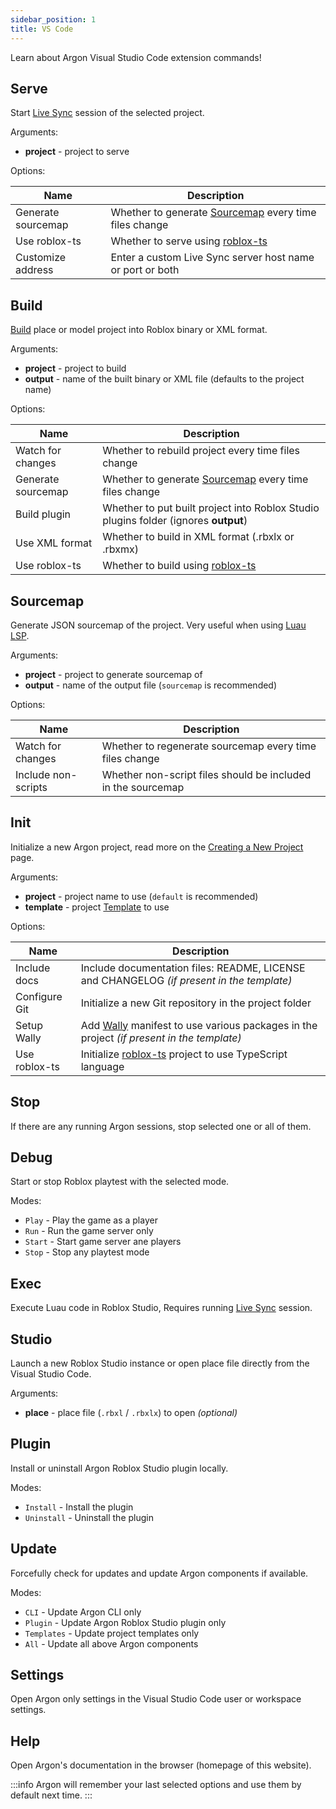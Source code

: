 ```yaml
---
sidebar_position: 1
title: VS Code
---
```


Learn about Argon Visual Studio Code extension commands!

## Serve

Start [Live Sync](../getting-started/common-usage.mdx#live-sync) session of the selected project.

Arguments:

- **project** - project to serve

Options:

| Name               | Description                                                         |
| ------------------ | ------------------------------------------------------------------- |
| Generate sourcemap | Whether to generate [Sourcemap](#sourcemap) every time files change |
| Use roblox-ts      | Whether to serve using [roblox-ts](https://roblox-ts.com/)          |
| Customize address  | Enter a custom Live Sync server host name or port or both           |

## Build

[Build](../getting-started/common-usage.mdx#project-building) place or model project into Roblox binary or XML format.

Arguments:

- **project** - project to build
- **output** - name of the built binary or XML file (defaults to the project name)

Options:

| Name               | Description                                                                         |
| ------------------ | ----------------------------------------------------------------------------------- |
| Watch for changes  | Whether to rebuild project every time files change                                  |
| Generate sourcemap | Whether to generate [Sourcemap](#sourcemap) every time files change                 |
| Build plugin       | Whether to put built project into Roblox Studio plugins folder (ignores **output**) |
| Use XML format     | Whether to build in XML format (.rbxlx or .rbxmx)                                   |
| Use roblox-ts      | Whether to build using [roblox-ts](https://roblox-ts.com/)                          |

## Sourcemap

Generate JSON sourcemap of the project. Very useful when using [Luau LSP](https://github.com/JohnnyMorganz/luau-lsp).

Arguments:

- **project** - project to generate sourcemap of
- **output** - name of the output file (`sourcemap` is recommended)

Options:

| Name                | Description                                                  |
| ------------------- | ------------------------------------------------------------ |
| Watch for changes   | Whether to regenerate sourcemap every time files change      |
| Include non-scripts | Whether non-script files should be included in the sourcemap |

## Init

Initialize a new Argon project, read more on the [Creating a New Project](../getting-started/new-project.mdx) page.

Arguments:

- **project** - project name to use (`default` is recommended)
- **template** - project [Template](../getting-started/new-project.mdx#project-templates) to use

Options:

| Name          | Description                                                                                                    |
| ------------- | -------------------------------------------------------------------------------------------------------------- |
| Include docs  | Include documentation files: README, LICENSE and CHANGELOG _(if present in the template)_                      |
| Configure Git | Initialize a new Git repository in the project folder                                                          |
| Setup Wally   | Add [Wally](https://wally.run/) manifest to use various packages in the project _(if present in the template)_ |
| Use roblox-ts | Initialize [roblox-ts](https://roblox-ts.com/) project to use TypeScript language                              |

## Stop

If there are any running Argon sessions, stop selected one or all of them.

## Debug

Start or stop Roblox playtest with the selected mode.

Modes:

- `Play` - Play the game as a player
- `Run` - Run the game server only
- `Start` - Start game server ane players
- `Stop` - Stop any playtest mode

## Exec

Execute Luau code in Roblox Studio, Requires running [Live Sync](../getting-started/common-usage.mdx#live-sync) session.

## Studio

Launch a new Roblox Studio instance or open place file directly from the Visual Studio Code.

Arguments:

- **place** - place file (`.rbxl` / `.rbxlx`) to open _(optional)_

## Plugin

Install or uninstall Argon Roblox Studio plugin locally.

Modes:

- `Install` - Install the plugin
- `Uninstall` - Uninstall the plugin

## Update

Forcefully check for updates and update Argon components if available.

Modes:

- `CLI` - Update Argon CLI only
- `Plugin` - Update Argon Roblox Studio plugin only
- `Templates` - Update project templates only
- `All` - Update all above Argon components

## Settings

Open Argon only settings in the Visual Studio Code user or workspace settings.

## Help

Open Argon's documentation in the browser (homepage of this website).

:::info
Argon will remember your last selected options and use them by default next time.
:::
